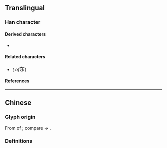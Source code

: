 {{also|乐|车|示|車|東|𫠣}}
{{character info}}

==Translingual==
{{stroke order|strokes=5}}

===Han character===
{{Han char|rn=1|rad=一|as=04|sn=5|four=40904|canj=KD|ids=⿻⿻一𠃋小}}

====Derived characters====
* {{l|mul|[[㑈]], [[冻]], [[𪣆]], [[𫹼]], [[陈]], [[胨]], [[栋]], [[𬟽]], [[𭺻]], [[𬢈]], [[鸫]], [[岽]], [[𣱝]], [[𭓎]]}}

====Related characters====
* {{l|mul|[[東]]}} ''({{w|Traditional Chinese|Traditional form}} of ''<big>东</big>)

====References====
{{Han ref|kx=0078.021|hdz=10017.050|uh=4E1C}}

----

==Chinese==

===Glyph origin===
From {{w|cursive script (East Asia)|cursive script}} of {{l|zh|東}}; compare {{zh-l|*車}} → {{zh-l|*车}}.

===Definitions===
{{zh-see|東}}